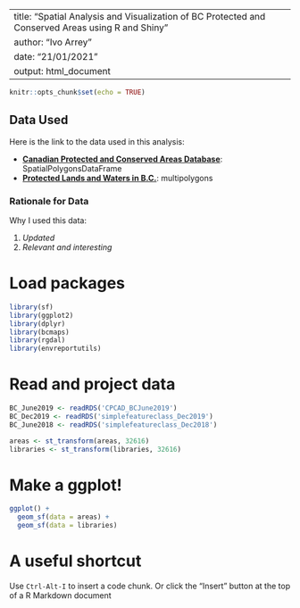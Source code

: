 --
title: "Spatial Analysis and Visualization of BC Protected and Conserved Areas using R and Shiny"
author: "Ivo Arrey"
date: "21/01/2021"
output: html_document
---

```r
knitr::opts_chunk$set(echo = TRUE)
```

## Data Used 

Here is the link to the data used in this analysis:

- [**Canadian Protected and Conserved Areas Database**](https://www.canada.ca/en/environment-climate-change/services/national-wildlife-areas/protected-conserved-areas-database.html): SpatialPolygonsDataFrame
- [**Protected Lands and Waters in B.C.**](http://www.env.gov.bc.ca/soe/indicators/land/protected-lands-and-waters.html): multipolygons

### Rationale for Data
Why I used this data:

1. *Updated*
2. *Relevant and interesting*


# Load packages
```r
library(sf)
library(ggplot2)
library(dplyr)
library(bcmaps)
library(rgdal)
library(envreportutils)
```

# Read and project data
```r
BC_June2019 <- readRDS('CPCAD_BCJune2019')
BC_Dec2019 <- readRDS('simplefeatureclass_Dec2019')
BC_June2018 <- readRDS('simplefeatureclass_Dec2018')

areas <- st_transform(areas, 32616)
libraries <- st_transform(libraries, 32616)
```

# Make a ggplot!
```r
ggplot() +
  geom_sf(data = areas) +
  geom_sf(data = libraries)
```

# A useful shortcut
Use `Ctrl-Alt-I` to insert a code chunk. Or click the "Insert" button at the top of a R Markdown document
